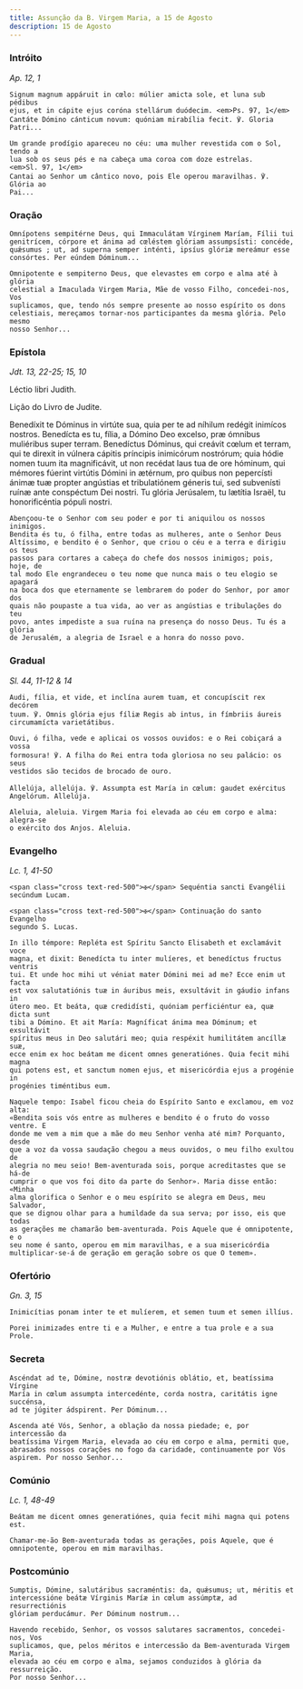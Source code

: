```yaml
---
title: Assunção da B. Virgem Maria, a 15 de Agosto
description: 15 de Agosto
---
```


### Intróito

<em>Ap. 12, 1</em>

<div class="side-by-side not-content">

    Signum magnum appáruit in cœlo: múlier amicta sole, et luna sub pédibus
    ejus, et in cápite ejus coróna stellárum duódecim. <em>Ps. 97, 1</em>
    Cantáte Dómino cánticum novum: quóniam mirabília fecit. ℣. Gloria Patri...

    Um grande prodígio apareceu no céu: uma mulher revestida com o Sol, tendo a
    lua sob os seus pés e na cabeça uma coroa com doze estrelas.
    <em>Sl. 97, 1</em>
    Cantai ao Senhor um cântico novo, pois Ele operou maravilhas. ℣. Glória ao
    Pai...

</div>

### Oração

<div class="side-by-side not-content">

    Omnípotens sempitérne Deus, qui Immaculátam Vírginem Maríam, Fílii tui
    genitrícem, córpore et ánima ad cœléstem glóriam assumpsísti: concéde,
    quǽsumus ; ut, ad superna semper inténti, ipsíus glóriæ mereámur esse
    consórtes. Per eúndem Dóminum...

    Omnipotente e sempiterno Deus, que elevastes em corpo e alma até à glória
    celestial a Imaculada Virgem Maria, Mãe de vosso Filho, concedei-nos, Vos
    suplicamos, que, tendo nós sempre presente ao nosso espírito os dons
    celestiais, mereçamos tornar-nos participantes da mesma glória. Pelo mesmo
    nosso Senhor...

</div>

### Epístola

<em>Jdt. 13, 22-25; 15, 10</em>

<div class="side-by-side not-content">

Léctio libri Judith.

Lição do Livro de Judite.

  <span>
    Benedíxit te Dóminus in virtúte sua, quia per te ad níhilum redégit inimícos
    nostros. Benedícta es tu, fília, a Dómino Deo excelso, præ ómnibus
    muliéribus super terram. Benedíctus Dóminus, qui creávit cœlum et terram,
    qui te direxit in vúlnera cápitis príncipis inimicórum nostrórum; quia hódie
    nomen tuum ita magnificávit, ut non recédat laus tua de ore hóminum, qui
    mémores fúerint virtútis Dómini in ætérnum, pro quibus non pepercísti ánimæ
    tuæ propter angústias et tribulatiónem géneris tui, sed subvenísti ruínæ
    ante conspéctum Dei nostri. Tu glória Jerúsalem, tu lætítia Israël, tu
    honorificéntia pópuli nostri.

    Abençoou-te o Senhor com seu poder e por ti aniquilou os nossos inimigos.
    Bendita és tu, ó filha, entre todas as mulheres, ante o Senhor Deus
    Altíssimo, e bendito é o Senhor, que criou o céu e a terra e dirigiu os teus
    passos para cortares a cabeça do chefe dos nossos inimigos; pois, hoje, de
    tal modo Ele engrandeceu o teu nome que nunca mais o teu elogio se apagará
    na boca dos que eternamente se lembrarem do poder do Senhor, por amor dos
    quais não poupaste a tua vida, ao ver as angústias e tribulações do teu
    povo, antes impediste a sua ruína na presença do nosso Deus. Tu és a glória
    de Jerusalém, a alegria de Israel e a honra do nosso povo.

</div>

### Gradual

<em>Sl. 44, 11-12 & 14</em>

<div class="side-by-side not-content">

    Audi, fília, et vide, et inclína aurem tuam, et concupíscit rex decórem
    tuum. ℣. Omnis glória ejus fíliæ Regis ab intus, in fímbriis áureis
    circumamícta varietátibus.

    Ouvi, ó filha, vede e aplicai os vossos ouvidos: e o Rei cobiçará a vossa
    formosura! ℣. A filha do Rei entra toda gloriosa no seu palácio: os seus
    vestidos são tecidos de brocado de ouro.

    Allelúja, allelúja. ℣. Assumpta est María in cœlum: gaudet exércitus
    Angelórum. Allelúja.

    Aleluia, aleluia. Virgem Maria foi elevada ao céu em corpo e alma: alegra-se
    o exército dos Anjos. Aleluia.

</div>

### Evangelho

<em>Lc. 1, 41-50</em>

<div class="side-by-side not-content">

    <span class="cross text-red-500">✠</span> Sequéntia sancti Evangélii
    secúndum Lucam.

    <span class="cross text-red-500">✠</span> Continuação do santo Evangelho
    segundo S. Lucas.

    In illo témpore: Repléta est Spíritu Sancto Elisabeth et exclamávit voce
    magna, et dixit: Benedícta tu inter mulíeres, et benedíctus fructus ventris
    tui. Et unde hoc mihi ut véniat mater Dómini mei ad me? Ecce enim ut facta
    est vox salutatiónis tuæ in áuribus meis, exsultávit in gáudio infans in
    útero meo. Et beáta, quæ credidísti, quóniam perficiéntur ea, quæ dicta sunt
    tibi a Dómino. Et ait María: Magníficat ánima mea Dóminum; et exsultávit
    spíritus meus in Deo salutári meo; quia respéxit humilitátem ancíllæ suæ,
    ecce enim ex hoc beátam me dicent omnes generatiónes. Quia fecit mihi magna
    qui potens est, et sanctum nomen ejus, et misericórdia ejus a progénie in
    progénies timéntibus eum.

    Naquele tempo: Isabel ficou cheia do Espírito Santo e exclamou, em voz alta:
    «Bendita sois vós entre as mulheres e bendito é o fruto do vosso ventre. E
    donde me vem a mim que a mãe do meu Senhor venha até mim? Porquanto, desde
    que a voz da vossa saudação chegou a meus ouvidos, o meu filho exultou de
    alegria no meu seio! Bem-aventurada sois, porque acreditastes que se há-de
    cumprir o que vos foi dito da parte do Senhor». Maria disse então: «Minha
    alma glorifica o Senhor e o meu espírito se alegra em Deus, meu Salvador,
    que se dignou olhar para a humildade da sua serva; por isso, eis que todas
    as gerações me chamarão bem-aventurada. Pois Aquele que é omnipotente, e o
    seu nome é santo, operou em mim maravilhas, e a sua misericórdia
    multiplicar-se-á de geração em geração sobre os que O temem».

</div>

### Ofertório

<em>Gn. 3, 15</em>

<div class="side-by-side not-content">

    Inimicítias ponam inter te et mulíerem, et semen tuum et semen illíus.

    Porei inimizades entre ti e a Mulher, e entre a tua prole e a sua Prole.

</div>

### Secreta

<div class="side-by-side not-content">

    Ascéndat ad te, Dómine, nostræ devotiónis oblátio, et, beatíssima Vírgine
    María in cœlum assumpta intercedénte, corda nostra, caritátis igne succénsa,
    ad te júgiter ádspirent. Per Dóminum...

    Ascenda até Vós, Senhor, a oblação da nossa piedade; e, por intercessão da
    beatíssima Virgem Maria, elevada ao céu em corpo e alma, permiti que,
    abrasados nossos corações no fogo da caridade, continuamente por Vós
    aspirem. Por nosso Senhor...

</div>

### Comúnio

<em>Lc. 1, 48-49</em>

<div class="side-by-side not-content">

    Beátam me dicent omnes generatiónes, quia fecit mihi magna qui potens est.

    Chamar-me-ão Bem-aventurada todas as gerações, pois Aquele, que é
    omnipotente, operou em mim maravilhas.

</div>

### Postcomúnio

<div class="side-by-side not-content">

    Sumptis, Dómine, salutáribus sacraméntis: da, quǽsumus; ut, méritis et
    intercessióne beátæ Vírginis Maríæ in cœlum assúmptæ, ad resurrectiónis
    glóriam perducámur. Per Dóminum nostrum...

    Havendo recebido, Senhor, os vossos salutares sacramentos, concedei-nos, Vos
    suplicamos, que, pelos méritos e intercessão da Bem-aventurada Virgem Maria,
    elevada ao céu em corpo e alma, sejamos conduzidos à glória da ressurreição.
    Por nosso Senhor...

</div>
